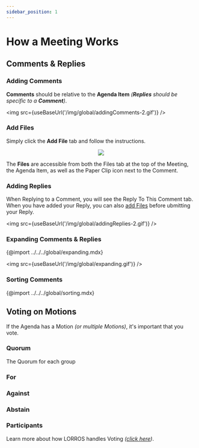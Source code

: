 ```yaml
---
sidebar_position: 1
---
```



# How a Meeting Works

## Comments & Replies

### Adding Comments

**Comments** should be relative to the **Agenda Item** _(**Replies** should be specific to a **Comment**)_.

<img src={useBaseUrl('/img/global/addingComments-2.gif')} />

### Add Files

Simply click the **Add File** tab and follow the instructions.

<center>
	<img src={useBaseUrl('/img/global/addFiles-2.gif')} />
</center>

The **Files** are accessible from both the Files tab at the top of the Meeting, the Agenda Item, as well as the Paper Clip icon next to the Comment.

### Adding Replies

When Replying to a Comment, you will see the Reply To This Comment tab. When you have added your Reply, you can also [add Files](#add-files) before ubmitting your Reply.

<img src={useBaseUrl('/img/global/addingReplies-2.gif')} />

### Expanding Comments & Replies

{@import ../../../global/expanding.mdx}

<img src={useBaseUrl('/img/global/expanding.gif')} />

### Sorting Comments

{@import ../../../global/sorting.mdx}

## Voting on Motions

If the Agenda has a Motion _(or multiple Motions)_, it's important that you vote.

### Quorum

The Quorum for each group

### For

### Against

### Abstain

### Participants

Learn more about how LORROS handles Voting _([click here](../voting/intro))_.
